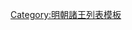 {{ming|title=明朝石泉國諸王|ed=石泉國|head=[[天顺 (明朝)|天順]]四年（[[1460年]]）封。|
{{ming/title}}
{{ming/list|石泉榮穆王|[[朱友𡎴]]|朱悅𤉎、庶四子|[[1460年]]—[[1511年]]|天順四年封。[[正德 (明朝)|正德]]六年薨。}}
{{ming/list|石泉恭簡王|[[朱申鎛]]|朱友𡎴、嫡一子|[[1517年]]—[[1540年]]|正德十二年襲封。[[嘉靖]]十九年薨。}}
{{ming/list|石泉康惠王|[[朱賓清]]|朱申鎛、庶一子|[[1545年]]—[[1565年]]|嘉靖二十四年襲封。四十四年薨。}}
{{ming/list|石泉王|[[朱讓機]]|朱賓清、嫡一子|[[1570年]]—[[1583年]]|[[隆庆 (明朝)|隆慶]]四年襲封。[[萬曆]]十一年薨。}}
{{ming/list|石泉王|[[朱承㷒]]|朱讓機、庶一子|[[1586年]]—[[1608年]]|隆慶二年封[[长孙 (封号)|長孫]]。萬曆十四年襲封。三十六年薨。}}
{{ming/list|石泉王|[[朱宣堄]]|朱承㷒、庶一子|[[1611年]]—[[1645年]]前|萬曆二十七年封[[长子 (封号)|長子]]。三十九年襲封。薨。}}
{{ming/list|石泉王|[[朱奉𨨝]]|朱宣堄、子|[[1645年]]—[[1662年]]|[[弘光]]元年閏六月襲封。[[永曆 (南明)|永曆]]十六年五月薨。}}
}}<noinclude>
[[Category:明朝諸王列表模板]]
</noinclude>